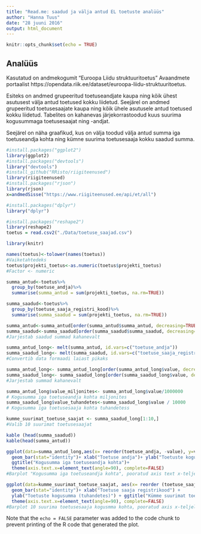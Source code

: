 ```yaml
---
title: "Read.me: saadud ja välja antud EL toetuste analüüs"
author: "Hanna Tuus"
date: "28 juuni 2016"
output: html_document
---
```


```r
knitr::opts_chunk$set(echo = TRUE)
```

## Analüüs

Kasutatud on andmekogumit "Euroopa Liidu struktuuritoetus" Avaandmete portaalist https://opendata.riik.ee/dataset/euroopa-liidu-struktuuritoetus. 

Esiteks on andmed grupeeritud toetuseandjate kaupa ning kõik ühest asutusest välja antud toetused kokku liidetud. Seejärel on andmed grupeeritud toetusesaajate kaupa ning kõik ühele asutusele antud toetused kokku liidetud. Tabelites on kahanevas järjekorrastoodud kuus suurima kogusummaga toetusesaajat ning -andjat.

Seejärel on näha graafikud, kus on välja toodud välja antud summa iga toetuseandja kohta ning kümne suurima toetusesaaja kokku saadud summa. 

```r
#install.packages("ggplot2")
library(ggplot2)
#install.packages("devtools")
library("devtools")
#install_github("RRisto/riigiteenused")
library(riigiteenused)
#install.packages("rjson")
library(rjson)
x=andmedSisse("https://www.riigiteenused.ee/api/et/all")

#install.packages("dplyr")
library("dplyr")

#install.packages("reshape2")
library(reshape2)
toetus = read.csv2("./Data/toetuse_saajad.csv")

library(knitr)

names(toetus)<-tolower(names(toetus))
#Vaiketahtedeks
toetus$projekti_toetus<-as.numeric(toetus$projekti_toetus)
#Factor <- numeric

summa_antud<-toetus%>%
  group_by(toetuse_andja)%>%
  summarise(summa_antud = sum(projekti_toetus, na.rm=TRUE))

summa_saadud<-toetus%>%
  group_by(toetuse_saaja_registri_kood)%>%
  summarise(summa_saadud = sum(projekti_toetus, na.rm=TRUE))

summa_antud<-summa_antud[order(summa_antud$summa_antud, decreasing=TRUE),]
summa_saadud<-summa_saadud[order(summa_saadud$summa_saadud, decreasing=TRUE),]
#Jarjestab saadud summad kahanevalt

summa_antud_long<- melt(summa_antud, id.vars=c("toetuse_andja"))
summa_saadud_long<- melt(summa_saadud, id.vars=c("toetuse_saaja_registri_kood"))
#Convertib data formaadi laiast pikaks

summa_antud_long<- summa_antud_long[order(summa_antud_long$value, decreasing=T),]
summa_saadud_long<- summa_saadud_long[order(summa_saadud_long$value, decreasing=T),]
#Jarjestab summad kahanevalt

summa_antud_long$value_miljonites<- summa_antud_long$value/1000000
# Kogusumma iga toetuseandja kohta miljonites
summa_saadud_long$value_tuhandetes<-summa_saadud_long$value / 10000
# Kogusumma iga toetusesaaja kohta tuhandetess

kumme_suurimat_toetuse_saajat <- summa_saadud_long[1:10,]
#Valib 10 suurimat toetusesaajat

kable (head(summa_saadud))
kable(head(summa_antud))

ggplot(data=summa_antud_long,aes(x= reorder(toetuse_andja, -value), y=value/1000000))+ 
  geom_bar(stat="identity")+ xlab("Toetuse andja")+ ylab("Toetuste kogusumma (miljonites)")+
  ggtitle("Kogusumma iga toetuseandja kohta")+  
  theme(axis.text.x=element_text(angle=90), complete=FALSE)
#Barplot "Kogusumma iga toetuseandja kohta", pooratud axis text x-teljel

ggplot(data=kumme_suurimat_toetuse_saajat, aes(x= reorder (toetuse_saaja_registri_kood,-value/1000), y=value/10000)) + 
  geom_bar(stat="identity")+ xlab("Toetuse saaja registrikood") +
  ylab("Toetuste kogusumma (tuhandetes)") + ggtitle("Kümme suurimat toetusesaajat")+
  theme(axis.text.x=element_text(angle=90), complete=FALSE)
#Barplot 10 suurima toetusesaaja kogusmma kohta, pooratud axis x-teljel


```



Note that the `echo = FALSE` parameter was added to the code chunk to prevent printing of the R code that generated the plot.
